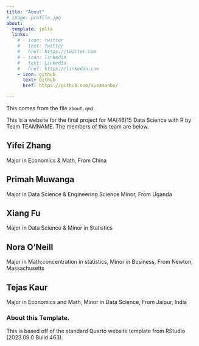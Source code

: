 ```yaml
---
title: "About"
# image: profile.jpg
about:
  template: jolla
  links:
    # - icon: twitter
    #   text: Twitter
    #   href: https://twitter.com
    # - icon: linkedin
    #   text: LinkedIn
    #   href: https://linkedin.com
    - icon: github
      text: Github
      href: https://github.com/sussmanbu/

---
```



This comes from the file `about.qmd`.

This is a website for the final project for MA[46]15 Data Science with R by Team TEAMNAME.
The members of this team are below.

## Yifei Zhang
Major in Economics & Math, From China

## Primah Muwanga 
Major in Data Science & Engineering Science Minor, From Uganda

## Xiang Fu
Major in Data Science & Minor in Statistics

## Nora O'Neill
Major in Math;concentration in statistics, Minor in Business, From Newton, Massachusetts 

## Tejas Kaur
Major in Economics and Math, Minor in Data Science, From Jaipur, India 

<!-- Please leave in the information below -->

### About this Template.

This is based off of the standard Quarto website template from RStudio (2023.09.0 Build 463).
